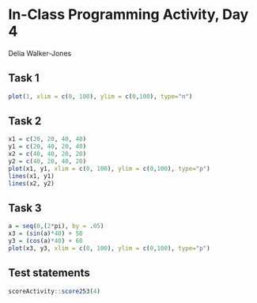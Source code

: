 # In-Class Programming Activity, Day 4

Delia Walker-Jones

## Task 1
```r
plot(1, xlim = c(0, 100), ylim = c(0,100), type="n")
```

## Task 2
```r
x1 = c(20, 20, 40, 40)
y1 = c(20, 40, 20, 40)
x2 = c(40, 40, 20, 20)
y2 = c(40, 20, 40, 20)
plot(x1, y1, xlim = c(0, 100), ylim = c(0,100), type="p")
lines(x1, y1)
lines(x2, y2)
```

## Task 3
```r
a = seq(0,(2*pi), by = .05)
x3 = (sin(a)*40) + 50
y3 = (cos(a)*40) + 60
plot(x3, y3, xlim = c(0, 100), ylim = c(0,100), type="p")
```




## Test statements

```r
scoreActivity::score253(4)
```



